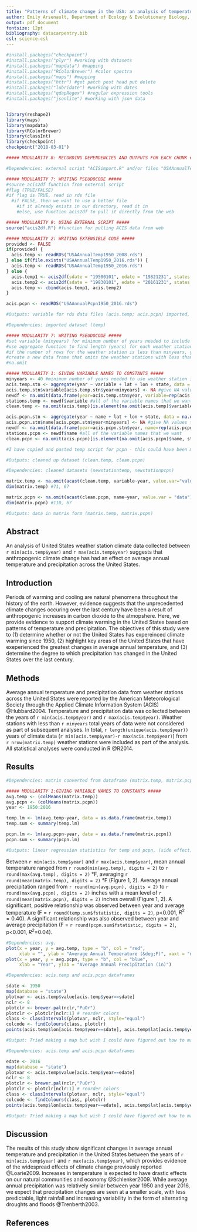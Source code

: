 ```yaml
---
title: "Patterns of climate change in the USA: an analysis of temperature and precipitation trends since 1950"
author: Emily Arsenault, Department of Ecology & Evolutionary Biology, University of Kansas, Lawrence, Kansas 66047 USA
output: pdf_document
fontsize: 12pt
bibliography: datacarpentry.bib
csl: science.csl
---
```


<!--***DAN: Good use of git-->

<!--Chunk for package reproducibility-->
```r
#install.packages("checkpoint")
#install.packages("plyr") #working with datasets
#install.packages("mapdata") #mapping
#install.packages("RColorBrewer") #color spectra
#install.packages("maps") #mapping
#install.packages("httr") #get patch post head put delete
#install.packages("lubridate") #working with dates
#install.packages("qdapRegex") #regular expression tools
#install.packages("jsonlite") #working with json data


library(reshape2)
library(maps)
library(mapdata)
library(RColorBrewer)
library(classInt)
library(checkpoint)
checkpoint("2018-03-01")
```

<!--***DAN: Well done with checkpoint-->

<!--Chunk for importing the data-->
```r

##### MODULARITY 8: RECORDING DEPENDENCIES AND OUTPUTS FOR EACH CHUNK #####

#Dependencies: external script "ACISimport.R" and/or files "USAAnnualTemp1950_2016.rds" and "USAAnnualPcpn1950_2016.rds"

##### MODULARITY 7: WRITING PSEUDOCODE #####
#source acis2df function from external script
#flag (TRUE/FALSE)
#if flag is TRUE, read in rds file
  #if FALSE, then we want to use a better file
    #if it already exists in our directory, read it in
    #else, use function acis2df to pull it directly from the web

##### MODULARITY 9: USING EXTERNAL SCRIPT #####
source("acis2df.R") #function for pulling ACIS data from web

##### MODULARITY 2: WRITING EXTENSIBLE CODE #####
provided <- FALSE
if(provided) {
  acis.temp <- readRDS("USAAnnualTemp1950_2008.rds")
} else if(file.exists("USAAnnualTemp1950_2016.rds")) {
  acis.temp <- readRDS("USAAnnualTemp1950_2016.rds")
} else {
  acis.temp1 <- acis2df(sdate = "19500101", edate = "19821231", states = state.abb) #first half of the data
  acis.temp2 <- acis2df(sdate = "19830101", edate = "20161231", states = state.abb) #second half of the data
  acis.temp <- cbind(acis.temp1, acis.temp2)
}

acis.pcpn <- readRDS("USAAnnualPcpn1950_2016.rds")

#Outputs: variable for rds data files (acis.temp; acis.pcpn) imported, loaded into R, and saved to directory as variables
```

<!--***DAN: Well done getting the acis download to work!-->
<!--***DAN: Very nice use of chunks as modules-->

<!--Chunk for removing weather stations with too few years of data-->
```r

#Dependencies: imported dataset (temp)

##### MODULARITY 7: WRITING PSEUDOCODE #####
#set variable (minyears) for minimum number of years needed to include weather station
#use aggregate function to find length (years) for each weather station
#if the number of rows for the weather station is less than minyears, give NA value to year
#create a new data frame that omits the weather stations with less than minyears data
#na.omit

##### MODULARITY 1: GIVING VARIABLE NAMES TO CONSTANTS #####
minyears <- 40 #minimum number of years needed to use weather station in subsequent analyses
acis.temp.stn <- aggregate(year ~ variable + lat + lon + state, data = na.omit(acis.temp), FUN = length)
acis.temp.stn$variable[acis.temp.stn$year<minyears] <- NA #give NA values to values we are throwing out
newdf <- na.omit(data.frame(year=acis.temp.stn$year, variable=rep(acis.temp.stn$variable, sapply(acis.temp.stn$variable, length)))) #make new dataframe, omits weather stations with too few years of data
stations.temp <- newdf$variable #all of the variable names that we want
clean.temp <- na.omit(acis.temp)[is.element(na.omit(acis.temp)$variable, stations.temp),] #to use for subsequent analyses

acis.pcpn.stn <- aggregate(year ~ name + lat + lon + state, data = na.omit(acis.pcpn), FUN = length)
acis.pcpn.stn$name[acis.pcpn.stn$year<minyears] <- NA #give NA values to values we are throwing out
newdf <- na.omit(data.frame(year=acis.pcpn.stn$year, name=rep(acis.pcpn.stn$name, sapply(acis.pcpn.stn$name, length)))) #make new dataframe, omits weather stations with too few years of data
stations.pcpn <- newdf$name #all of the variable names that we want
clean.pcpn <- na.omit(acis.pcpn)[is.element(na.omit(acis.pcpn)$name, stations.pcpn),] #to use for subsequent analyses

#I have copied and pasted temp script for pcpn - this could have been made more modular by writing a function to repeat the work for me

#Outputs: cleaned up dataset (clean.temp, clean.pcpn)
```

<!--***DAN: Good observation above on modularty, and wel done being aware of weaknesses as well as strengths.-->

<!--Chunk for changing format from data frame to matrix-->
```r

#Dependencies: cleaned datasets (newstationtemp, newstationpcpn)

matrix.temp <- na.omit(acast(clean.temp, variable~year, value.var="value"))
dim(matrix.temp) #71, 67

matrix.pcpn <- na.omit(acast(clean.pcpn, name~year, value.var = "data"))
dim(matrix.pcpn) #110, 67

#Outputs: data in matrix form (matrix.temp, matrix.pcpn)
```

<!--***DAN: I did not know about acast, nice work-->

## Abstract

An analysis of United States weather station climate data collected between `r min(acis.temp$year)` and `r max(acis.temp$year)` suggests that anthropogenic climate change has had an effect on average annual temperature and precipitation across the United States.


## Introduction

Periods of warming and cooling are natural phenomena throughout the history of the earth. However, evidence suggests that the unprecedented climate changes occuring over the last century have been a result of anthropogenic increases in carbon dioxide to the atmopshere. Here, we provide evidence to support climate warming in the United States based on patterns of temperature and precipitation. The objectives of this study were to (1) determine whether or not the United States has expereinced climate warming since 1950, (2) highlight key areas of the United States that have exeperienced the greatest changes in average annual temperature, and (3) determine the degree to which precipitation has changed in the United States over the last century.

## Methods

Average annual temperature and precipitation data from weather stations across the United States were reported by the American Meteorological Society through the Applied Climate Information System (ACIS) @Hubbard2004. Temperature and precipitation data was collected between the years of `r min(acis.temp$year)` and `r max(acis.temp$year)`. Weather stations with less than `r minyears` total years of data were not considered as part of subsequent analyses. In total, `r length(unique(acis.temp$year))` years of climate data (`r min(acis.temp$year)`-`r max(acis.temp$year)`) from `r nrow(matrix.temp)` weather stations were included as part of the analysis.
<!--***DAN: This ended up saying 71 weather stations, but the maps make it seem like a lot more than that. Problem?-->
All statistical analyses were conducted in R @R2014.

## Results

<!--Chunk for data analysis-->
```r
#Dependencies: matrix converted from dataframe (matrix.temp, matrix.pcpn)

##### MODULARITY 1:GIVING VARIABLE NAMES TO CONSTANTS #####
avg.temp <- (colMeans(matrix.temp))
avg.pcpn <- (colMeans(matrix.pcpn))
year <- 1950:2016

temp.lm <- lm(avg.temp~year, data = as.data.frame(matrix.temp))
temp.sum <- summary(temp.lm)

pcpn.lm <- lm(avg.pcpn~year, data = as.data.frame(matrix.pcpn))
pcpn.sum <- summary(pcpn.lm)

#Outputs: linear regression statistics for temp and pcpn, (side effect) scatter plots for temp and pcpn, variabl
```

Between `r min(acis.temp$year)` and `r max(acis.temp$year)`, mean annual temperature ranged from `r round(min(avg.temp), digits = 2)` to `r round(max(avg.temp), digits = 2)` &deg;F, averaging `r round(mean(matrix.temp), digits = 2)` &deg;F (Figure 1, 2). Average annual precipitation ranged from `r round(min(avg.pcpn), digits = 2)` to `r round(max(avg.pcpn), digits = 2)` inches with a mean level of `r round(mean(matrix.pcpn), digits = 2)` inches overall (Figure 1, 2). A significant, positive relationship was observed between year and average temperature (F = `r round(temp.sum$fstatistic, digits = 2)`, p<0.001, $R^2=0.40$). 
<!--***DAN: Regression against year is technically not a valid way to assess significant changes through time because of autocorrelation.-->
A significant relationship was also observed between year and average precipitation (F = `r round(pcpn.sum$fstatistic, digits = 2)`, p<0.001, $R^2$=0.04).
<!--***DAN: Why is the p-value typed by hand?-->
<!--***DAN: According to the plot, the relationship is obviously not linear, so giving this p-value is not statistically valid (though the computation is well done).-->

<!--Chunk for plots-->
```r

#Dependencies: avg.
plot(x = year, y = avg.temp, type = "b", col = "red", 
     xlab = "", ylab = "Average Annual Temperature (&deg;F)", xaxt = "n")
plot(x = year, y = avg.pcpn, type = "b", col = "blue",
     xlab = "Year", ylab = "Average Annual Precipitation (in)")

```

<!--Chunk for making 1950 map-->
```r

#Dependencies: acis.temp and acis.pcpn dataframes

sdate <- 1950
map(database = "state")
plotvar <- acis.temp$value[acis.temp$year==sdate]
nclr <- 8
plotclr <- brewer.pal(nclr,"PuOr")
plotclr <- plotclr[nclr:1] # reorder colors
class <- classIntervals(plotvar, nclr, style="equal")
colcode <- findColours(class, plotclr)
points(acis.temp$lon[acis.temp$year==sdate], acis.temp$lat[acis.temp$year==sdate], pch=20, col=colcode, cex=1)

#Output: Tried making a map but wish I could have figured out how to make 1 map with 2016-1950 temperature differences at each weather station
```

<!--***DAN: Given more time, I bet yu could have-->

<!--Chunk for making 2016 map-->
```r

#Dependencies: acis.temp and acis.pcpn dataframes

edate <- 2016
map(database = "state")
plotvar <- acis.temp$value[acis.temp$year==edate]
nclr <- 8
plotclr <- brewer.pal(nclr,"PuOr")
plotclr <- plotclr[nclr:1] # reorder colors
class <- classIntervals(plotvar, nclr, style="equal")
colcode <- findColours(class, plotclr)
points(acis.temp$lon[acis.temp$year==edate], acis.temp$lat[acis.temp$year==edate], pch=20, col=colcode, cex=1)

#Output: Tried making a map but wish I could have figured out how to make 1 map with 2016-1950 temperature differences at each weather station. I also cannot figure out how to get the maps to line up in the knitted pdf
```

## Discussion

The results of this study show significant changes in average annual temperature and precipitation in the United States between the years of `r min(acis.temp$year)` and `r max(acis.temp$year)`, which provides evidence of the widespread effects of climate change previously reported @Loarie2009. Increases in temperature is expected to have drastic effects on our natural communities and economy @Schlenker2009. While average annual precipitation was relatively similar between year 1950 and year 2016, we expect that precipitation changes are seen at a smaller scale, with less predictable, light rainfall and increasing variability in the form of alternating droughts and floods @Trenberth2003.

## References


<!--***DAN: You did a great job on the mdoularity-->
<!--***DAN: The paper is really good too given the time frame. Overall very well done!-->